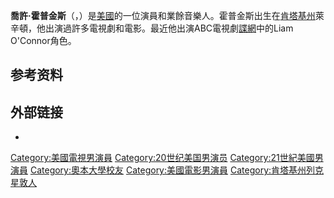 {{Infobox person
|name = Josh Hopkins
|image = Josh Hopkins (cropped).jpg
|caption = 
|birth_name = William Joshua Hopkins
|birth_date = {{birth date and age|mf=yes|1970|09|12}}
|birth_place = [[美國|美國]][[萊辛頓_(肯塔基州)|萊辛頓 (肯塔基州)]]
|occupation = 演員
|yearsactive = 1995–現在
}}
'''喬許·霍普金斯'''（{{lang-en|William Joshua "Josh" Hopkins}}，{{bd|1970年|9月12日||}}）是[[美國|美國]]的一位演員和業餘音樂人。霍普金斯出生在[[肯塔基州|肯塔基州]]萊辛頓，他出演過許多電視劇和電影。最近他出演ABC電視劇[[諜網|諜網]]中的Liam O'Connor角色。

== 参考资料 ==
{{reflist|30em}}

== 外部链接 ==
{{portal|人物}}
* {{IMDb name|id=0005020}}

{{Authority control}}

{{DEFAULTSORT:Hopkins, Josh}}
[[Category:美國電視男演員|Category:美國電視男演員]]
[[Category:20世纪美国男演员|Category:20世纪美国男演员]]
[[Category:21世紀美國男演員|Category:21世紀美國男演員]]
[[Category:奧本大學校友|Category:奧本大學校友]]
[[Category:美國電影男演員|Category:美國電影男演員]]
[[Category:肯塔基州列克星敦人|Category:肯塔基州列克星敦人]]